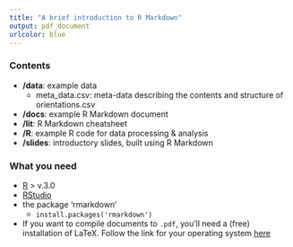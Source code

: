 ```yaml
---
title: "A brief introduction to R Markdown"
output: pdf_document
urlcolor: blue
---
```


### Contents

- **/data**: example data
    - meta_data.csv: meta-data describing the contents and structure of orientations.csv
- **/docs**: example R Markdown document
- **/lit**: R Markdown cheatsheet
- **/R**: example R code for data processing & analysis
- **/slides**: introductory slides, built using R Markdown

### What you need

- [R](https://cran.r-project.org) > v.3.0
- [RStudio](https://rstudio.com)
- the package 'rmarkdown'
  - `install.packages('rmarkdown')`
- If you want to compile documents to `.pdf`, you'll need a (free) installation of LaTeX. Follow the link for your operating system [here](https://www.latex-project.org/get/) 